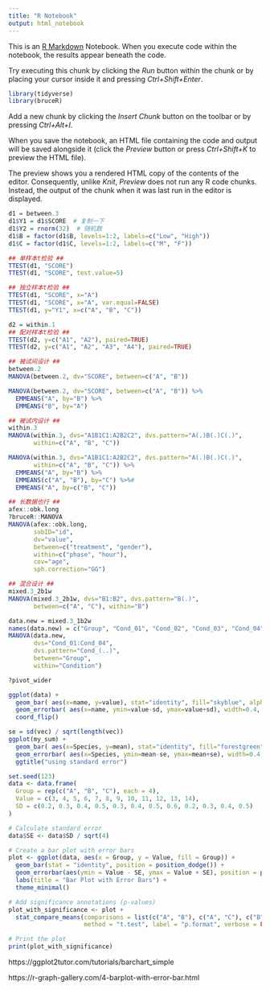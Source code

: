 ```yaml
---
title: "R Notebook"
output: html_notebook
---
```


This is an [R Markdown](http://rmarkdown.rstudio.com) Notebook. When you execute code within the notebook, the results appear beneath the code. 

Try executing this chunk by clicking the *Run* button within the chunk or by placing your cursor inside it and pressing *Ctrl+Shift+Enter*. 

```r
library(tidyverse)
library(bruceR)
```

Add a new chunk by clicking the *Insert Chunk* button on the toolbar or by pressing *Ctrl+Alt+I*.

When you save the notebook, an HTML file containing the code and output will be saved alongside it (click the *Preview* button or press *Ctrl+Shift+K* to preview the HTML file).

The preview shows you a rendered HTML copy of the contents of the editor. Consequently, unlike *Knit*, *Preview* does not run any R code chunks. Instead, the output of the chunk when it was last run in the editor is displayed.
```r
d1 = between.3
d1$Y1 = d1$SCORE  # 复制一下
d1$Y2 = rnorm(32)  # 随机数
d1$B = factor(d1$B, levels=1:2, labels=c("Low", "High"))
d1$C = factor(d1$C, levels=1:2, labels=c("M", "F"))

## 单样本t检验 ##
TTEST(d1, "SCORE")
TTEST(d1, "SCORE", test.value=5)

## 独立样本t检验 ##
TTEST(d1, "SCORE", x="A")
TTEST(d1, "SCORE", x="A", var.equal=FALSE)
TTEST(d1, y="Y1", x=c("A", "B", "C"))

```

```r
d2 = within.1
## 配对样本t检验 ##
TTEST(d2, y=c("A1", "A2"), paired=TRUE)
TTEST(d2, y=c("A1", "A2", "A3", "A4"), paired=TRUE)
```

```r
## 被试间设计 ##
between.2
MANOVA(between.2, dv="SCORE", between=c("A", "B"))
```

```r
MANOVA(between.2, dv="SCORE", between=c("A", "B")) %>%
  EMMEANS("A", by="B") %>%
  EMMEANS("B", by="A")
```


```r
## 被试内设计 ##
within.3
MANOVA(within.3, dvs="A1B1C1:A2B2C2", dvs.pattern="A(.)B(.)C(.)",
       within=c("A", "B", "C"))
```

```r
MANOVA(within.3, dvs="A1B1C1:A2B2C2", dvs.pattern="A(.)B(.)C(.)",
       within=c("A", "B", "C")) %>%
  EMMEANS("A", by="B") %>%
  EMMEANS(c("A", "B"), by="C") %>%#
  EMMEANS("A", by=c("B", "C"))
```

```r
## 长数据也行 ##
afex::obk.long
?bruceR::MANOVA
MANOVA(afex::obk.long,
       subID="id",
       dv="value",
       between=c("treatment", "gender"),
       within=c("phase", "hour"),
       cov="age",
       sph.correction="GG")

```


```r
## 混合设计 ##
mixed.3_2b1w
MANOVA(mixed.3_2b1w, dvs="B1:B2", dvs.pattern="B(.)",
       between=c("A", "C"), within="B")
```

```r
data.new = mixed.3_1b2w
names(data.new) = c("Group", "Cond_01", "Cond_02", "Cond_03", "Cond_04")
MANOVA(data.new,
       dvs="Cond_01:Cond_04",
       dvs.pattern="Cond_(..)",
       between="Group",
       within="Condition")
```

```r
?pivot_wider
```


```r
ggplot(data) +
  geom_bar( aes(x=name, y=value), stat="identity", fill="skyblue", alpha=0.5) +
  geom_errorbar( aes(x=name, ymin=value-sd, ymax=value+sd), width=0.4, colour="orange", alpha=0.9, size=1.3) +
  coord_flip()

se = sd(vec) / sqrt(length(vec))
ggplot(my_sum) +
  geom_bar( aes(x=Species, y=mean), stat="identity", fill="forestgreen", alpha=0.5) +
  geom_errorbar( aes(x=Species, ymin=mean-se, ymax=mean+se), width=0.4, colour="orange", alpha=0.9, size=1.5) +
  ggtitle("using standard error")
```


```r
set.seed(123)
data <- data.frame(
  Group = rep(c("A", "B", "C"), each = 4),
  Value = c(3, 4, 5, 6, 7, 8, 9, 10, 11, 12, 13, 14),
  SD = c(0.2, 0.3, 0.4, 0.5, 0.3, 0.4, 0.5, 0.6, 0.2, 0.3, 0.4, 0.5)
)

# Calculate standard error
data$SE <- data$SD / sqrt(4)

# Create a bar plot with error bars
plot <- ggplot(data, aes(x = Group, y = Value, fill = Group)) +
  geom_bar(stat = "identity", position = position_dodge()) +
  geom_errorbar(aes(ymin = Value - SE, ymax = Value + SE), position = position_dodge(width = 0.8), width = 0.25) +
  labs(title = "Bar Plot with Error Bars") +
  theme_minimal()

# Add significance annotations (p-values)
plot_with_significance <- plot +
  stat_compare_means(comparisons = list(c("A", "B"), c("A", "C"), c("B", "C")),
                     method = "t.test", label = "p.format", verbose = FALSE)

# Print the plot
print(plot_with_significance)
```
https://ggplot2tutor.com/tutorials/barchart_simple

https://r-graph-gallery.com/4-barplot-with-error-bar.html


